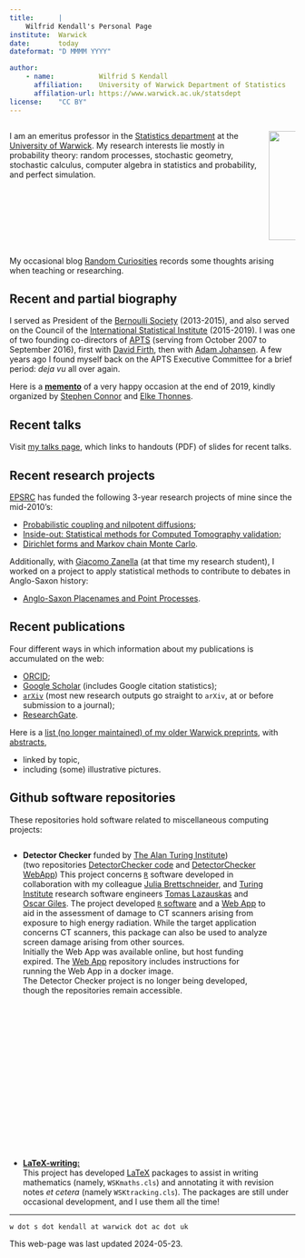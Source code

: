 ```yaml
---
title:      |       
    Wilfrid Kendall's Personal Page
institute:  Warwick
date:       today
dateformat: "D MMMM YYYY"

author:     
    - name:           Wilfrid S Kendall
      affiliation:    University of Warwick Department of Statistics
      affilation-url: https://www.warwick.ac.uk/statsdept
license:    "CC BY"
---
```



:::: {.columns layout="[70,30]" .t}

::: {.column}

I am an emeritus professor in the [Statistics department](https://www.warwick.ac.uk/statsdept) at the [University of Warwick](https://www.warwick.ac.uk).  My research interests lie mostly in probability theory:  random processes, stochastic geometry, stochastic calculus, computer algebra in statistics and probability, and perfect simulation. 

:::

::: {.column}

![](image/WSK-2019.jpg){width=2in}

:::

::::

My occasional blog [Random Curiosities](https://blogs.warwick.ac.uk/randomcuriosities/) records some thoughts arising when teaching or researching.


## Recent and partial biography


I served as President of the [Bernoulli Society](https://www.bernoullisociety.org/) (2013-2015), and also served on the Council of the [International Statistical Institute](https://isi-web.org/) (2015-2019). I was one of two founding co-directors of [APTS](https://www.apts.ac.uk/) (serving from October 2007 to September 2016), first with [David Firth](http://www2.warwick.ac.uk/fac/sci/statistics/staff/academic-research/firth/), then with [Adam Johansen](https://warwick.ac.uk/fac/sci/statistics/staff/academic-research/johansen/). A few years ago I found myself back on the APTS Executive Committee for a brief period: _deja vu_ all over again.

Here is a **[memento](https://www.bernoullisociety.org/files/BernoulliNews2019-2.pdf#page=20)** of a very happy occasion at the end of 2019, kindly organized by [Stephen Connor](https://www.york.ac.uk/maths/staff/stephen-connor/) 
and [Elke Thonnes](https://warwick.ac.uk/fac/sci/statistics/staff/academic-research/thonnes/personal).


## Recent talks
Visit [my talks page](wilfridskendall.github.io/talks/), which links to handouts (PDF) of slides for recent talks.


## Recent research projects

[EPSRC](https://www.ukri.org/about-us/epsrc/) has funded the following 3-year research projects of mine since the mid-2010's:

 * [Probabilistic coupling and nilpotent diffusions](https://blogs.warwick.ac.uk/nilpotent/);
 * [Inside-out: Statistical methods for Computed Tomography validation](https://blogs.warwick.ac.uk/insideout/);
 * [Dirichlet forms and Markov chain Monte Carlo](https://gow.epsrc.ukri.org/NGBOViewGrant.aspx?GrantRef=EP/R022100/1).

Additionally, with [Giacomo Zanella](https://sites.google.com/site/gzanellawebpage/home) (at that time my research student), I worked on a project to apply statistical methods to contribute to debates in Anglo-Saxon history:

 * [Anglo-Saxon Placenames and Point Processes](https://blogs.warwick.ac.uk/settlements/).

## Recent publications

Four different ways in which information about my publications is accumulated on the web:

 * [ORCID](https://orcid.org/0000-0001-9799-3480]orcid.org/0000-0001-9799-3480);
 * [Google Scholar](https://scholar.google.co.uk/citations?user=0IJZ3EkAAAAJ) (includes Google citation statistics);
 * [`arXiv`](https://arxiv.org/a/kendall_w_1]arxiv.org/a/kendall_w_1) (most new research outputs go straight to `arXiv`, at or before submission to a journal);
 * [ResearchGate](https://www.researchgate.net/profile/Wilfrid_Kendall/publications/).


Here is a [list (no longer maintained) of my older Warwick preprints](https://www.warwick.ac.uk/WSK/ppt), with [abstracts](https://www.warwick.ac.uk/WSK/abstracts),

 * linked by topic,
 * including (some) illustrative pictures.

## Github software repositories
These repositories hold software related to miscellaneous computing projects:

:::: {.columns layout="[70,30]" .t}

::: {.column}

 * **Detector Checker** funded by [The Alan Turing Institute](https://www.turing.ac.uk/))  
(two repositories [DetectorChecker code](https://github.com/alan-turing-institute/DetectorChecker) and
[DetectorChecker WebApp](https://github.com/alan-turing-institute/DetectorCheckerWebApp)) This project concerns [`R`](https://www.R-project.org/) software developed in collaboration with my colleague [Julia Brettschneider](https://warwick.ac.uk/fac/sci/statistics/staff/academic-research/brettschneider/), and [Turing Institute](https://www.turing.ac.uk/) research software engineers [Tomas Lazauskas](https://github.com/tomaslaz) and [Oscar Giles](https://github.com/OscartGiles). The project developed [`R` software](https://github.com/alan-turing-institute/DetectorChecker) and a [Web App](https://github.com/alan-turing-institute/DetectorCheckerWebApp) to aid in the assessment of damage to CT scanners arising from exposure to high energy radiation. While the target application concerns CT scanners, this package can also be used to analyze screen damage arising from other sources.  
Initially the Web App was available online, but host funding expired. The 
[Web App](https://github.com/alan-turing-institute/DetectorCheckerWebApp) repository includes instructions for running the Web App in a docker image.  
The Detector Checker project is no longer being developed, though the repositories remain accessible.

:::

::: {.column}

![**Detector Checker**](image/damagedPixels.png){width=15%}

:::

:::: 

 * [**LaTeX-writing:**](https://github.com/WilfridSKendall/LaTeX-writing)  
This project has developed [LaTeX](https://www.latex-project.org/) packages to assist in writing mathematics (namely, `WSKmaths.cls`) and annotating it with revision notes _et cetera_ (namely `WSKtracking.cls`). The packages are still under occasional development, and I use them all the time!

---

`w dot s dot kendall at warwick dot ac dot uk`

This web-page was last updated 2024-05-23.

